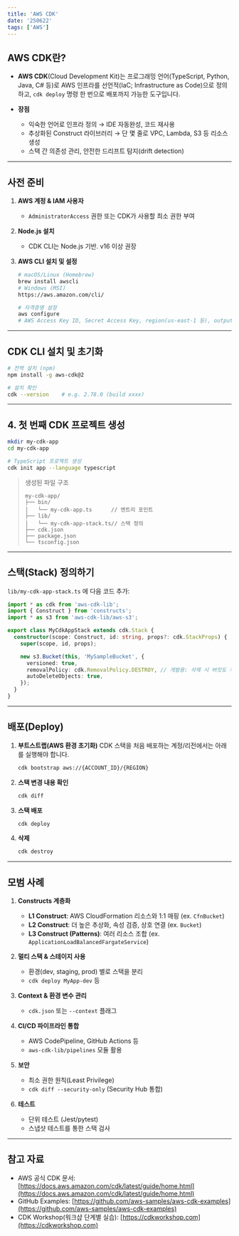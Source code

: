 ```yaml
---
title: 'AWS CDK'
date: '250622'
tags: ['AWS']
---
```


## AWS CDK란?

- **AWS CDK**(Cloud Development Kit)는 프로그래밍 언어(TypeScript, Python, Java, C# 등)로 AWS 인프라를 선언적(IaC; Infrastructure as Code)으로 정의하고, `cdk deploy` 명령 한 번으로 배포까지 가능한 도구입니다.
- **장점**

  - 익숙한 언어로 인프라 정의 → IDE 자동완성, 코드 재사용
  - 추상화된 Construct 라이브러리 → 단 몇 줄로 VPC, Lambda, S3 등 리소스 생성
  - 스택 간 의존성 관리, 안전한 드리프트 탐지(drift detection)

---

## 사전 준비

1. **AWS 계정 & IAM 사용자**

   - `AdministratorAccess` 권한 또는 CDK가 사용할 최소 권한 부여

2. **Node.js 설치**

   - CDK CLI는 Node.js 기반. v16 이상 권장

3. **AWS CLI 설치 및 설정**

   ```bash
   # macOS/Linux (Homebrew)
   brew install awscli
   # Windows (MSI)
   https://aws.amazon.com/cli/

   # 자격증명 설정
   aws configure
   # AWS Access Key ID, Secret Access Key, region(us-east-1 등), output(json)
   ```

---

## CDK CLI 설치 및 초기화

```bash
# 전역 설치 (npm)
npm install -g aws-cdk@2

# 설치 확인
cdk --version    # e.g. 2.78.0 (build xxxx)
```

---

## 4. 첫 번째 CDK 프로젝트 생성

```bash
mkdir my-cdk-app
cd my-cdk-app

# TypeScript 프로젝트 생성
cdk init app --language typescript
```

> 생성된 파일 구조
>
> ```
> my-cdk-app/
> ├── bin/
> │   └── my-cdk-app.ts      // 엔트리 포인트
> ├── lib/
> │   └── my-cdk-app-stack.ts// 스택 정의
> ├── cdk.json
> ├── package.json
> └── tsconfig.json
> ```

---

## 스택(Stack) 정의하기

`lib/my-cdk-app-stack.ts` 에 다음 코드 추가:

```typescript
import * as cdk from 'aws-cdk-lib';
import { Construct } from 'constructs';
import * as s3 from 'aws-cdk-lib/aws-s3';

export class MyCdkAppStack extends cdk.Stack {
  constructor(scope: Construct, id: string, props?: cdk.StackProps) {
    super(scope, id, props);

    new s3.Bucket(this, 'MySampleBucket', {
      versioned: true,
      removalPolicy: cdk.RemovalPolicy.DESTROY, // 개발용: 삭제 시 버킷도 제거
      autoDeleteObjects: true,
    });
  }
}
```

---

## 배포(Deploy)

1. **부트스트랩(AWS 환경 초기화)**
   CDK 스택을 처음 배포하는 계정/리전에서는 아래를 실행해야 합니다.

   ```bash
   cdk bootstrap aws://{ACCOUNT_ID}/{REGION}
   ```

2. **스택 변경 내용 확인**

   ```bash
   cdk diff
   ```

3. **스택 배포**

   ```bash
   cdk deploy
   ```

4. **삭제**

   ```bash
   cdk destroy
   ```

---

## 모범 사례

1. **Constructs 계층화**

   - **L1 Construct**: AWS CloudFormation 리소스와 1:1 매핑 (ex. `CfnBucket`)
   - **L2 Construct**: 더 높은 추상화, 속성 검증, 상호 연결 (ex. `Bucket`)
   - **L3 Construct (Patterns)**: 여러 리소스 조합 (ex. `ApplicationLoadBalancedFargateService`)

2. **멀티 스택 & 스테이지 사용**

   - 환경(dev, staging, prod) 별로 스택을 분리
   - `cdk deploy MyApp-dev` 등

3. **Context & 환경 변수 관리**

   - `cdk.json` 또는 `--context` 플래그

4. **CI/CD 파이프라인 통합**

   - AWS CodePipeline, GitHub Actions 등
   - `aws-cdk-lib/pipelines` 모듈 활용

5. **보안**

   - 최소 권한 원칙(Least Privilege)
   - `cdk diff --security-only` (Security Hub 통합)

6. **테스트**

   - 단위 테스트 (Jest/pytest)
   - 스냅샷 테스트를 통한 스택 검사

---

## 참고 자료

- AWS 공식 CDK 문서: [https://docs.aws.amazon.com/cdk/latest/guide/home.html](https://docs.aws.amazon.com/cdk/latest/guide/home.html)
- GitHub Examples: [https://github.com/aws-samples/aws-cdk-examples](https://github.com/aws-samples/aws-cdk-examples)
- CDK Workshop(워크샵 단계별 실습): [https://cdkworkshop.com](https://cdkworkshop.com)
